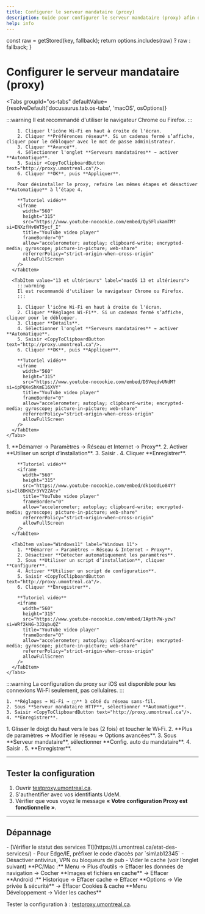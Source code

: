 ```yaml
---
title: Configurer le serveur mandataire (proxy)
description: Guide pour configurer le serveur mandataire (proxy) afin d'accéder aux ressources électroniques.
help: info
---
```




  const raw = getStored(key, fallback);
  return options.includes(raw) ? raw : fallback;
}

# Configurer le serveur mandataire (proxy)

<OSDetection />

<Tabs
  groupId="os-tabs"
  defaultValue={resolveDefault('docusaurus.tab.os-tabs', 'macOS', osOptions)}
>
  <TabItem value="macOS" label="macOS">
    <Tabs
      groupId="macOS"
      defaultValue={resolveDefault('docusaurus.tab.macOS', '12 et antérieurs', macosOptions)}
    >
      <TabItem value="12 et antérieurs" label="macOS 12 et antérieurs">
        :::warning
        Il est recommandé d'utiliser le navigateur Chrome ou Firefox.
        :::

        1. Cliquer l'icône Wi‑Fi en haut à droite de l'écran.  
        2. Cliquer **Préférences réseau**. Si un cadenas fermé s’affiche, cliquer pour le débloquer avec le mot de passe administrateur.  
        3. Cliquer **Avancé**.  
        4. Sélectionner l'onglet **Serveurs mandataires** → activer **Automatique**.  
        5. Saisir <CopyToClipboardButton text="http://proxy.umontreal.ca"/>.
        6. Cliquer **OK**, puis **Appliquer**.

        Pour désinstaller le proxy, refaire les mêmes étapes et désactiver **Automatique** à l’étape 4.

        **Tutoriel vidéo**  
        <iframe
          width="560"
          height="315"
          src="https://www.youtube-nocookie.com/embed/Qy5FlukamTM?si=ENXzfHv6WT5ycf_I"
          title="YouTube video player"
          frameBorder="0"
          allow="accelerometer; autoplay; clipboard-write; encrypted-media; gyroscope; picture-in-picture; web-share"
          referrerPolicy="strict-origin-when-cross-origin"
          allowFullScreen
        />
      </TabItem>

      <TabItem value="13 et ultérieurs" label="macOS 13 et ultérieurs">
        :::warning
        Il est recommandé d'utiliser le navigateur Chrome ou Firefox.
        :::

        1. Cliquer l'icône Wi‑Fi en haut à droite de l'écran.  
        2. Cliquer **Réglages Wi‑Fi**. Si un cadenas fermé s’affiche, cliquer pour le débloquer.  
        3. Cliquer **Détails**.  
        4. Sélectionner l'onglet **Serveurs mandataires** → activer **Automatique**.  
        5. Saisir <CopyToClipboardButton text="http://proxy.umontreal.ca"/>.
        6. Cliquer **OK**, puis **Appliquer**.

        **Tutoriel vidéo**  
        <iframe
          width="560"
          height="315"
          src="https://www.youtube-nocookie.com/embed/D5VeqdvUNdM?si=ipPQXeShKmE16XVY"
          title="YouTube video player"
          frameBorder="0"
          allow="accelerometer; autoplay; clipboard-write; encrypted-media; gyroscope; picture-in-picture; web-share"
          referrerPolicy="strict-origin-when-cross-origin"
          allowFullScreen
        />
      </TabItem>
    </Tabs>
  </TabItem>

  <TabItem value="Windows" label="Windows">
    <Tabs
      groupId="Windows"
      defaultValue={resolveDefault('docusaurus.tab.Windows', 'Windows10', windowsOptions)}
    >
      <TabItem value="Windows10" label="Windows 10">
        1. **Démarrer → Paramètres → Réseau et Internet → Proxy**.  
        2. Activer **Utiliser un script d’installation**.  
        3. Saisir <CopyToClipboardButton text="http://proxy.umontreal.ca"/>.  
        4. Cliquer **Enregistrer**.

        **Tutoriel vidéo**  
        <iframe
          width="560"
          height="315"
          src="https://www.youtube-nocookie.com/embed/dk1oUdLo84Y?si=Il8DKNZr3YV2ZAtv"
          title="YouTube video player"
          frameBorder="0"
          allow="accelerometer; autoplay; clipboard-write; encrypted-media; gyroscope; picture-in-picture; web-share"
          referrerPolicy="strict-origin-when-cross-origin"
          allowFullScreen
        />
      </TabItem>

      <TabItem value="Windows11" label="Windows 11">
        1. **Démarrer → Paramètres → Réseau & Internet → Proxy**.  
        2. Désactiver **Détecter automatiquement les paramètres**.  
        3. Sous **Utiliser un script d’installation**, cliquer **Configurer**.  
        4. Activer **Utiliser un script de configuration**.  
        5. Saisir <CopyToClipboardButton text="http://proxy.umontreal.ca"/>.  
        6. Cliquer **Enregistrer**.

        **Tutoriel vidéo**  
        <iframe
          width="560"
          height="315"
          src="https://www.youtube-nocookie.com/embed/IApth7W-yzw?si=WRf2kNG-3J2qbuQZ"
          title="YouTube video player"
          frameBorder="0"
          allow="accelerometer; autoplay; clipboard-write; encrypted-media; gyroscope; picture-in-picture; web-share"
          referrerPolicy="strict-origin-when-cross-origin"
          allowFullScreen
        />
      </TabItem>
    </Tabs>
  </TabItem>

  <TabItem value="iOS" label="iOS">
    :::warning
    La configuration du proxy sur iOS est disponible pour les connexions Wi‑Fi seulement, pas cellulaires.
    :::

    1. **Réglages → Wi‑Fi → ⓘ** à côté du réseau sans‑fil.  
    2. Sous **Serveur mandataire HTTP**, sélectionner **Automatique**.  
    3. Saisir <CopyToClipboardButton text="http://proxy.umontreal.ca"/>.  
    4. **Enregistrer**.
  </TabItem>

  <TabItem value="Android" label="Android">
    1. Glisser le doigt du haut vers le bas (2 fois) et toucher le Wi‑Fi.  
    2. **Plus de paramètres → Modifier le réseau → Options avancées**.  
    3. Sous **Serveur mandataire**, sélectionner **Config. auto du mandataire**.  
    4. Saisir <CopyToClipboardButton text="http://proxy.umontreal.ca"/>.  
    5. **Enregistrer**.
  </TabItem>
</Tabs>

---

## Tester la configuration

1. Ouvrir [testproxy.umontreal.ca](http://testproxy.umontreal.ca).  
2. S'authentifier avec vos identifiants UdeM.  
3. Vérifier que vous voyez le message **« Votre configuration Proxy est fonctionnelle »**.

---

## Dépannage

<Tabs>
  <TabItem value="Tous navigateurs" label="Tous les navigateurs">
  - [Vérifier le statut des services TI](https://ti.umontreal.ca/etat-des-services/)  
  - Pour Edge/IE, préfixer le code d’accès par `sim\ab12345`  
  - Désactiver antivirus, VPN ou bloqueurs de pub  
  - Vider le cache (voir l’onglet suivant)  
  </TabItem>

  <TabItem value="ViderCache" label="Vider le cache">
    <Tabs>
      <TabItem value="Chrome" label="Chrome">
      **PC/Mac :** Menu → Plus d’outils → Effacer les données de navigation → Cocher **Images et fichiers en cache** → Effacer  
      **Android :** Historique → Effacer cache → Effacer
      </TabItem>
      <TabItem value="Firefox" label="Firefox">
      **Options → Vie privée & sécurité** → Effacer Cookies & cache  
      </TabItem>
      <TabItem value="Safari" label="Safari">
      **Menu Développement → Vider les caches**  
      </TabItem>
    </Tabs>
  </TabItem>
</Tabs>

Tester la configuration à : [testproxy.umontreal.ca](http://testproxy.umontreal.ca).  